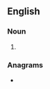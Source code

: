==English==

===Noun===
{{head|en|noun plural form}}

# {{plural of|caliber|lang=en}}

===Anagrams===
* {{anagrams|en|a=abceilrs|calibres|slice bar}}